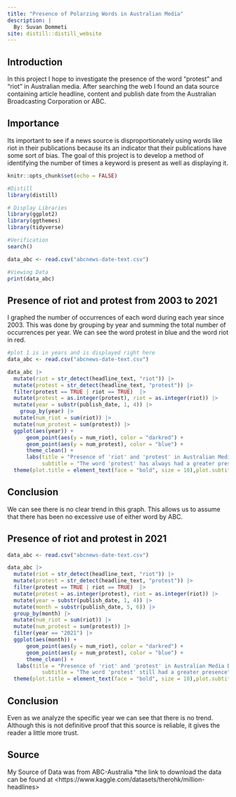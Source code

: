 ```yaml
---
title: "Presence of Polarzing Words in Australian Media"
description: |
  By: Suvan Dommeti
site: distill::distill_website
---
```


## Introduction

In this project I hope to investigate the presence of the word "protest" and "riot" in Australian media. After searching the web I found an data source containing article headline, content and publish date from the Australian Broadcasting Corporation or ABC.

## Importance

Its important to see if a news source is disproportionately using words like riot in their publications because its an indicator that their publications have some sort of bias. The goal of this project is to develop a method of identifying the number of times a keyword is present as well as displaying it. 
```r
knitr::opts_chunk$set(echo = FALSE)

#Distill
library(distill)

# Display Libraries
library(ggplot2)
library(ggthemes)
library(tidyverse)

#Verification
search()
```

```r

data_abc <- read.csv("abcnews-date-text.csv")

#Viewing Data
print(data_abc)
```

## Presence of riot and protest from 2003 to 2021

I graphed the number of occurrences of each word during each year since 2003. This was done by grouping by year and summing the total number of occurrences per year. We can see the word protest in blue and the word riot in red.

```r

#plot 1 is in years and is displayed right here
data_abc <- read.csv("abcnews-date-text.csv")

data_abc |> 
  mutate(riot = str_detect(headline_text, "riot")) |> 
  mutate(protest = str_detect(headline_text, "protest")) |> 
  filter(protest == TRUE | riot == TRUE)  |> 
  mutate(protest = as.integer(protest), riot = as.integer(riot)) |> 
  mutate(year = substr(publish_date, 1, 4)) |> 
    group_by(year) |> 
  mutate(num_riot = sum(riot)) |> 
  mutate(num_protest = sum(protest)) |> 
  ggplot(aes(year)) +
      geom_point(aes(y = num_riot), color = "darkred") +
      geom_point(aes(y = num_protest), color = "blue") +
      theme_clean() +
      labs(title = "Presence of 'riot' and 'protest' in Australian Media Over Time",
           subtitle = "The word 'protest' has always had a greater presence in media", x = "Year", y = "Apperence of Word", caption = "data: abcnews")  +
  theme(plot.title = element_text(face = "bold", size = 10),plot.subtitle = element_text(face = "italic"))
```

## Conclusion

We can see there is no clear trend in this graph. This allows us to assume that there has been no excessive use of either word by ABC.

## Presence of riot and protest in 2021

```r

data_abc <- read.csv("abcnews-date-text.csv")

data_abc |> 
  mutate(riot = str_detect(headline_text, "riot")) |> 
  mutate(protest = str_detect(headline_text, "protest")) |> 
  filter(protest == TRUE | riot == TRUE)  |> 
  mutate(protest = as.integer(protest), riot = as.integer(riot)) |> 
  mutate(year = substr(publish_date, 1, 4)) |> 
  mutate(month = substr(publish_date, 5, 6)) |> 
  group_by(month) |> 
  mutate(num_riot = sum(riot)) |> 
  mutate(num_protest = sum(protest)) |> 
  filter(year == "2021") |> 
  ggplot(aes(month)) +
      geom_point(aes(y = num_riot), color = "darkred") +
      geom_point(aes(y = num_protest), color = "blue") +
      theme_clean() +
   labs(title = "Presence of 'riot' and 'protest' in Australian Media During 2021",
           subtitle = "The word 'protest' still had a greater presence", x = "Month", y = "Apperence of Word", caption = "data: abcnews") +
  theme(plot.title = element_text(face = "bold", size = 10),plot.subtitle = element_text(face = "italic"))

```

## Conclusion

Even as we analyze the specific year we can see that there is no trend. Although this is not definitive proof that this source is reliable, it gives the reader a little more trust.

## Source

My Source of Data was from ABC-Australia \*the link to download the data can be found at \<https://www.kaggle.com/datasets/therohk/million-headlines>
